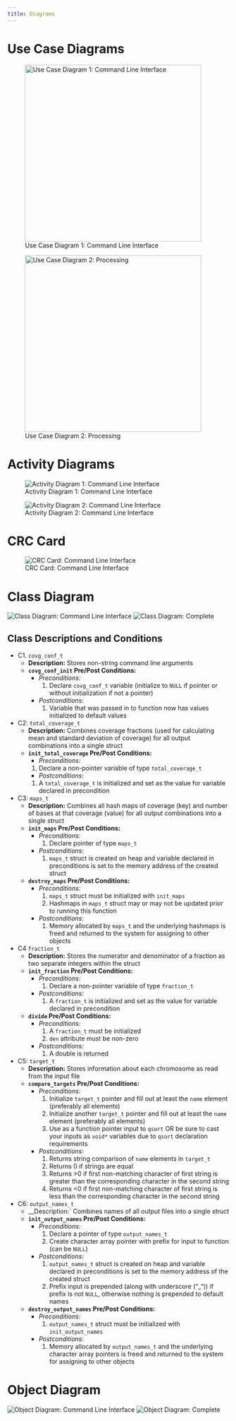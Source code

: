 ```yaml
---
title: Diagrams
---
```


# Use Case Diagrams

![Use Case Diagram 1: Command Line Interface](../artifacts/use_case_diagram_1_cli.jpg){width=400}

![Use Case Diagram 2: Processing](../artifacts/use_case_diagram_2_processing.jpg){width=400}

# Activity Diagrams

![Activity Diagram 1: Command Line Interface](../artifacts/activity_diagram_1_cli.jpg)

![Activity Diagram 2: Command Line Interface](../artifacts/activity_diagram_2_processing.jpg)

# CRC Card

![CRC Card: Command Line Interface](../artifacts/crc_cli_v2.png)

# Class Diagram

![Class Diagram: Command Line Interface](../artifacts/class_diagram.png)
![Class Diagram: Complete](../artifacts/class_diagram_complete.jpg)

## Class Descriptions and Conditions

- C1. `covg_conf_t`
  * __Description:__ Stores non-string command line arguments
  * __`covg_conf_init` Pre/Post Conditions:__
    * _Preconditions:_
      1. Declare `covg_conf_t` variable (initialize to `NULL` if pointer or without initialization if not a pointer)
    * _Postconditions:_
      1. Variable that was passed in to function now has values initialized to default values
- C2: `total_coverage_t`
  * __Description:__ Combines coverage fractions (used for calculating mean and standard deviation of coverage) for all
    output combinations into a single struct
  * __`init_total_coverage` Pre/Post Conditions:__
    *  _Preconditions:_
      1. Declare a non-pointer variable of type `total_coverage_t`
    *  _Postconditions:_
      1. A `total_coverage_t` is initialized and set as the value for variable declared in precondition
- C3: `maps_t`
  * __Description:__ Combines all hash maps of coverage (key) and number of bases at that coverage (value) for all
    output combinations into a single struct
  * __`init_maps` Pre/Post Conditions:__
    * _Preconditions:_
      1. Declare pointer of type `maps_t`
    * _Postconditions:_
      1. `maps_t` struct is created on heap and variable declared in preconditions is set to the memory address of the
         created struct
  * __`destroy_maps` Pre/Post Conditions:__
    * _Preconditions:_
      1. `maps_t` struct must be initialized with `init_maps`
      2. Hashmaps in `maps_t` struct may or may not be updated prior to running this function
    * _Postconditions:_
      1. Memory allocated by `maps_t` and the underlying hashmaps is freed and returned to the system for assigning to
         other objects
- C4 `fraction_t`
  * __Description:__ Stores the numerator and denominator of a fraction as two separate integers within the struct
  * __`init_fraction` Pre/Post Conditions:__
    * _Preconditions:_
      1. Declare a non-pointer variable of type `fraction_t`
    * _Postconditions:_
      1. A `fraction_t` is initialized and set as the value for variable declared in precondition
  * __`divide` Pre/Post Conditions:__
    * _Preconditions:_
      1. A `fraction_t` must be initialized
      2. `den` attribute must be non-zero
    * _Postconditions:_
      1. A double is returned
- C5: `target_t`
  * __Description:__ Stores information about each chromosome as read from the input file
  * __`compare_targets` Pre/Post Conditions:__
    * _Preconditions:_
      1. Initialize `target_t` pointer and fill out at least the `name` element (preferably all elements)
      2. Initialize another `target_t` pointer and fill out at least the `name` element (preferably all elements)
      3. Use as a function pointer input to `qsort` OR be sure to cast your inputs as `void*` variables due to `qsort`
         declaration requirements
    * _Postconditions:_
      1. Returns string comparison of `name` elements in `target_t`
        1. Returns 0 if strings are equal
        2. Returns >0 if first non-matching character of first string is greater than the corresponding character in the
           second string
        3. Returns <0 if first non-matching character of first string is less than the corresponding character in the
           second string
- C6: `output_names_t`
  * __Description:` Combines names of all output files into a single struct
  * __`init_output_names` Pre/Post Conditions:__
    * _Preconditions:_
      1. Declare a pointer of type `output_names_t`
      2. Create character array pointer with prefix for input to function (can be `NULL`)
    * _Postconditions:_
      1. `output_names_t` struct is created on heap and variable declared in preconditions is set to the memory address
         of the created struct
      2. Prefix input is prepended (along with underscore ("_")) if prefix is not `NULL`, otherwise nothing is prepended
         to default names
  * __`destroy_output_names` Pre/Post Conditions:__
    * _Preconditions:_
      1. `output_names_t` struct must be initialized with `init_output_names`
    * _Postconditions:_
      1. Memory allocated by `output_names_t` and the underlying character array pointers is freed and returned to the
         system for assigning to other objects

# Object Diagram

![Object Diagram: Command Line Interface](../artifacts/object_diagram.png)
![Object Diagram: Complete](../artifacts/object_diagram_complete.jpg)
